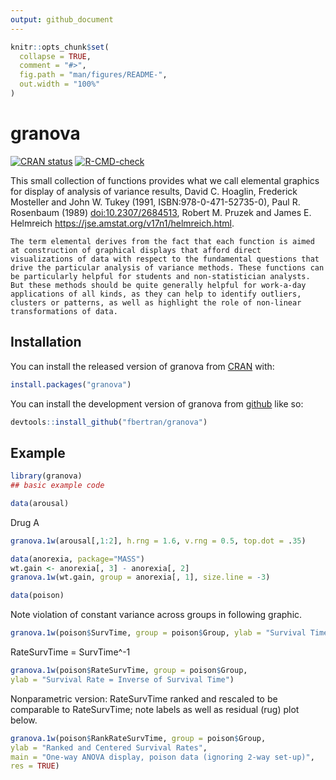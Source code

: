 ```yaml
---
output: github_document
---
```


<!-- README.md is generated from README.Rmd. Please edit that file -->

```r
knitr::opts_chunk$set(
  collapse = TRUE,
  comment = "#>",
  fig.path = "man/figures/README-",
  out.width = "100%"
)
```

# granova

<!-- badges: start -->
[![CRAN status](https://www.r-pkg.org/badges/version/granova)](https://CRAN.R-project.org/package=granova)
[![R-CMD-check](https://github.com/fbertran/granova/actions/workflows/R-CMD-check.yaml/badge.svg)](https://github.com/fbertran/granova/actions/workflows/R-CMD-check.yaml)
<!-- badges: end -->

This small collection of functions provides what we call elemental graphics for display of analysis of variance results, David C. Hoaglin, Frederick Mosteller and John W. Tukey (1991, ISBN:978-0-471-52735-0), Paul R. Rosenbaum (1989) <doi:10.2307/2684513>, Robert M. Pruzek and James E. Helmreich <https://jse.amstat.org/v17n1/helmreich.html>. 

    The term elemental derives from the fact that each function is aimed at construction of graphical displays that afford direct visualizations of data with respect to the fundamental questions that drive the particular analysis of variance methods. These functions can be particularly helpful for students and non-statistician analysts. But these methods should be quite generally helpful for work-a-day applications of all kinds, as they can help to identify outliers, clusters or patterns, as well as highlight the role of non-linear transformations of data.

## Installation

You can install the released version of granova from [CRAN](https://CRAN.R-project.org) with:

```r
install.packages("granova")
```

You can install the development version of granova from [github](https://github.com) like so:

```r
devtools::install_github("fbertran/granova")
```

## Example

```r
library(granova)
## basic example code
```

```r
data(arousal)
```

Drug A

```r
granova.1w(arousal[,1:2], h.rng = 1.6, v.rng = 0.5, top.dot = .35)
```

#########################

```r
data(anorexia, package="MASS")
wt.gain <- anorexia[, 3] - anorexia[, 2]
granova.1w(wt.gain, group = anorexia[, 1], size.line = -3)
```

##########################

```r
data(poison)
```

Note violation of constant variance across groups in following graphic.
```r
granova.1w(poison$SurvTime, group = poison$Group, ylab = "Survival Time")
```

RateSurvTime = SurvTime^-1
```r
granova.1w(poison$RateSurvTime, group = poison$Group, 
ylab = "Survival Rate = Inverse of Survival Time")
```

Nonparametric version: RateSurvTime ranked and rescaled to be comparable to RateSurvTime; note labels as well as residual (rug) plot below.

```r
granova.1w(poison$RankRateSurvTime, group = poison$Group, 
ylab = "Ranked and Centered Survival Rates",
main = "One-way ANOVA display, poison data (ignoring 2-way set-up)", 
res = TRUE)
```

